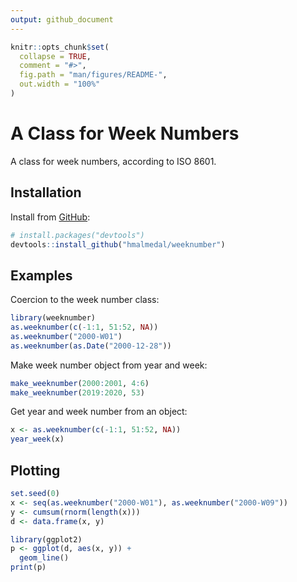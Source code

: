 ```yaml
---
output: github_document
---
```


<!-- README.md is generated from README.Rmd. Please edit that file -->

```r
knitr::opts_chunk$set(
  collapse = TRUE,
  comment = "#>",
  fig.path = "man/figures/README-",
  out.width = "100%"
)
```
# A Class for Week Numbers

A class for week numbers, according to ISO 8601.

## Installation

Install from [GitHub](https://github.com/hmalmedal/weeknumber):

```r
# install.packages("devtools")
devtools::install_github("hmalmedal/weeknumber")
```

## Examples

Coercion to the week number class:

```r
library(weeknumber)
as.weeknumber(c(-1:1, 51:52, NA))
as.weeknumber("2000-W01")
as.weeknumber(as.Date("2000-12-28"))
```

Make week number object from year and week:

```r
make_weeknumber(2000:2001, 4:6)
make_weeknumber(2019:2020, 53)
```

Get year and week number from an object:

```r
x <- as.weeknumber(c(-1:1, 51:52, NA))
year_week(x)
```

## Plotting

```r
set.seed(0)
x <- seq(as.weeknumber("2000-W01"), as.weeknumber("2000-W09"))
y <- cumsum(rnorm(length(x)))
d <- data.frame(x, y)

library(ggplot2)
p <- ggplot(d, aes(x, y)) +
  geom_line()
print(p)
```
